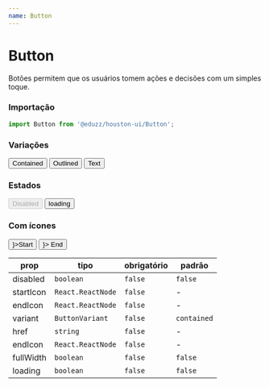 ```yaml
---
name: Button
---
```





# Button

Botões permitem que os usuários tomem ações e decisões com um simples toque.

### Importação

```js
import Button from '@eduzz/houston-ui/Button';
```

### Variações

<Playground>
  <Row>
    <Column xs='auto'>
      <Button>Contained</Button>
    </Column>
    <Column xs='auto'>
      <Button variant='outlined'>Outlined</Button>
    </Column>
    <Column xs='auto'>
      <Button variant='text'>Text</Button>
    </Column>
  </Row>
</Playground>

### Estados

<Playground>
  <Row>
    <Column xs='auto'>
      <Button disabled>Disabled</Button>
    </Column>
    <Column xs='auto'>
      <Button loading>loading</Button>
    </Column>
  </Row>
</Playground>

### Com ícones

<Playground>
  <Row>
    <Column xs='auto'>
      <Button startIcon={<FaceHappyOutlineIcon />}>Start</Button>
    </Column>
    <Column xs='auto'>
      <Button variant='outlined' endIcon={<FaceHappyOutlineIcon />}>
        End
      </Button>
    </Column>
  </Row>
</Playground>

| prop      | tipo              | obrigatório | padrão      |
| --------- | ----------------- | ----------- | ----------- |
| disabled  | `boolean`         | `false`     | `false`     |
| startIcon | `React.ReactNode` | `false`     | -           |
| endIcon   | `React.ReactNode` | `false`     | -           |
| variant   | `ButtonVariant`   | `false`     | `contained` |
| href      | `string`          | `false`     | -           |
| endIcon   | `React.ReactNode` | `false`     | -           |
| fullWidth | `boolean`         | `false`     | `false`     |
| loading   | `boolean`         | `false`     | `false`     |
